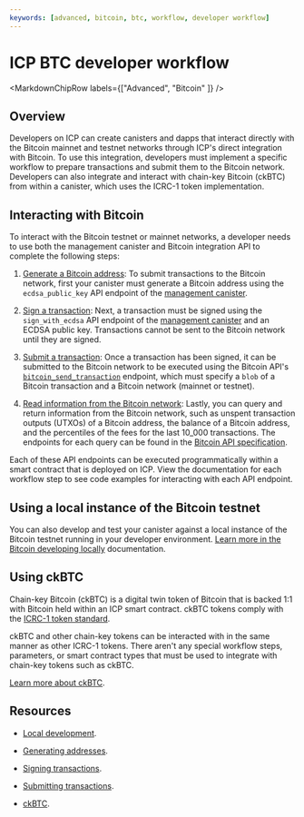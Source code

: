 ```yaml
---
keywords: [advanced, bitcoin, btc, workflow, developer workflow]
---
```



# ICP BTC developer workflow

<MarkdownChipRow labels={["Advanced", "Bitcoin" ]} />

## Overview

Developers on ICP can create canisters and dapps that interact directly with the Bitcoin mainnet and testnet networks through ICP's direct integration with Bitcoin. To use this integration, developers must implement a specific workflow to prepare transactions and submit them to the Bitcoin network. Developers can also integrate and interact with chain-key Bitcoin (ckBTC) from within a canister, which uses the ICRC-1 token implementation.

## Interacting with Bitcoin

To interact with the Bitcoin testnet or mainnet networks, a developer needs to use both the management canister and Bitcoin integration API to complete the following steps:

1. [Generate a Bitcoin address](generate-addresses.mdx): To submit transactions to the Bitcoin network, first your canister must generate a Bitcoin address using the `ecdsa_public_key` API endpoint of the [management canister](/docs/current/developer-docs/smart-contracts/advanced-features/management-canister#signing-and-submitting-bitcoin-transactions).

2. [Sign a transaction](sign-transactions.mdx): Next, a transaction must be signed using the `sign_with_ecdsa` API endpoint of the [management canister](/docs/current/developer-docs/smart-contracts/advanced-features/management-canister#signing-and-submitting-bitcoin-transactions) and an ECDSA public key. Transactions cannot be sent to the Bitcoin network until they are signed.

3. [Submit a transaction](submit-transactions.mdx): Once a transaction has been signed, it can be submitted to the Bitcoin network to be executed using the Bitcoin API's [`bitcoin_send_transaction`](/docs/current/references/ic-interface-spec#ic-bitcoin_send_transaction) endpoint, which must specify a `blob` of a Bitcoin transaction and a Bitcoin network (mainnet or testnet).

4. [Read information from the Bitcoin network](read-state.mdx): Lastly, you can query and return information from the Bitcoin network, such as unspent transaction outputs (UTXOs) of a Bitcoin address, the balance of a Bitcoin address, and the percentiles of the fees for the last 10_000 transactions. The endpoints for each query can be found in the [Bitcoin API specification](/docs/current/references/ic-interface-spec#ic-bitcoin-api).

Each of these API endpoints can be executed programmatically within a smart contract that is deployed on ICP. View the documentation for each workflow step to see code examples for interacting with each API endpoint.

## Using a local instance of the Bitcoin testnet

You can also develop and test your canister against a local instance of the Bitcoin testnet running in your developer environment. [Learn more in the Bitcoin developing locally](local-development.mdx) documentation.

## Using ckBTC

Chain-key Bitcoin (ckBTC) is a digital twin token of Bitcoin that is backed 1:1 with Bitcoin held within an ICP smart contract. ckBTC tokens comply with the [ICRC-1 token standard](/docs/current/developer-docs/multi-chain/bitcoin/ckbtc/overview).

ckBTC and other chain-key tokens can be interacted with in the same manner as other ICRC-1 tokens. There aren't any special workflow steps, parameters, or smart contract types that must be used to integrate with chain-key tokens such as ckBTC.

[Learn more about ckBTC](/docs/current/developer-docs/multi-chain/bitcoin/ckbtc/overview).

## Resources

- [Local development](local-development.mdx).

- [Generating addresses](generate-addresses.mdx).

- [Signing transactions](sign-transactions.mdx).

- [Submitting transactions](submit-transactions.mdx).

- [ckBTC](/docs/current/developer-docs/multi-chain/bitcoin/ckbtc/overview).